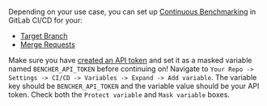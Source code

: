 Depending on your use case, you can set up [Continuous Benchmarking][continuous benchmarking] in GitLab CI/CD for your:

- [Target Branch](#target-branch)
- [Merge Requests](#merge-requests)

Make sure you have [created an API token][created an api token]
and set it as a masked variable named `BENCHER_API_TOKEN` before continuing on!
Navigate to `Your Repo -> Settings -> CI/CD -> Variables -> Expand -> Add variable`.
The variable key should be `BENCHER_API_TOKEN` and the variable value should be your API token.
Check both the `Protect variable` and `Mask variable` boxes.

[continuous benchmarking]: /es/docs/explanation/continuous-benchmarking/
[created an api token]: /es/docs/how-to/claim/#create-an-api-token

[target branch]: #target-branch
[merge requests]: #merge-requests
